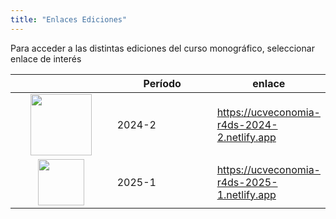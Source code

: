```yaml
---
title: "Enlaces Ediciones"
---
```


Para acceder a las distintas ediciones del curso monográfico, seleccionar enlace de interés

|   | Período | enlace |
|:--:|----|----|
| ![](images/logo_curso.png){style="center" width="98"} | 2024-2 | <https://ucveconomia-r4ds-2024-2.netlify.app> |
| ![](images/logo_2025_original-mini.png){width="74"} | 2025-1 | [https://ucveconomia-r4ds-2025-1.netlify.app](https://ucveconomia-r4ds-2024-2.netlify.app) |
